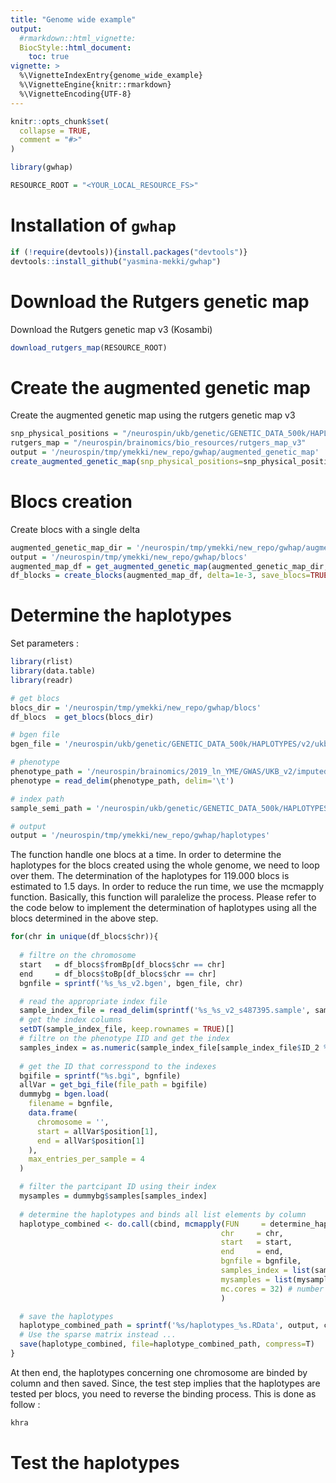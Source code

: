 ```yaml
---
title: "Genome wide example"
output:
  #rmarkdown::html_vignette:
  BiocStyle::html_document:
    toc: true
vignette: >
  %\VignetteIndexEntry{genome_wide_example}
  %\VignetteEngine{knitr::rmarkdown}
  %\VignetteEncoding{UTF-8}
---
```


```r
knitr::opts_chunk$set(
  collapse = TRUE,
  comment = "#>"
)
```

```r
library(gwhap)

RESOURCE_ROOT = "<YOUR_LOCAL_RESOURCE_FS>"
```


# Installation of `gwhap`

```R
if (!require(devtools)){install.packages("devtools")}
devtools::install_github("yasmina-mekki/gwhap")
```

# Download the Rutgers genetic map

Download the Rutgers genetic map v3 (Kosambi)
```R
download_rutgers_map(RESOURCE_ROOT)
```


# Create the augmented genetic map

Create the augmented genetic map using the rutgers genetic map v3
```R
snp_physical_positions = "/neurospin/ukb/genetic/GENETIC_DATA_500k/HAPLOTYPES/v2/ukb_hap_"
rutgers_map = "/neurospin/brainomics/bio_resources/rutgers_map_v3"
output = '/neurospin/tmp/ymekki/new_repo/gwhap/augmented_genetic_map'
create_augmented_genetic_map(snp_physical_positions=snp_physical_positions, genetic_map_dir=rutgers_map, save_genetic_map=TRUE, output=output)
```

# Blocs creation

Create blocs with a single delta
```R
augmented_genetic_map_dir = '/neurospin/tmp/ymekki/new_repo/gwhap/augmented_genetic_map'
output = '/neurospin/tmp/ymekki/new_repo/gwhap/blocs'
augmented_map_df = get_augmented_genetic_map(augmented_genetic_map_dir, chromosomes=1:23)
df_blocks = create_blocks(augmented_map_df, delta=1e-3, save_blocs=TRUE, output=output)
```

# Determine the haplotypes

Set parameters :
```R
library(rlist)
library(data.table)
library(readr)

# get blocs
blocs_dir = '/neurospin/tmp/ymekki/new_repo/gwhap/blocs'
df_blocs  = get_blocs(blocs_dir)

# bgen file
bgen_file = '/neurospin/ukb/genetic/GENETIC_DATA_500k/HAPLOTYPES/v2/ukb_hap'

# phenotype
phenotype_path = '/neurospin/brainomics/2019_ln_YME/GWAS/UKB_v2/imputed_data/non_filtred/D/Putamen_d_IFGorb_d/Putamen_d_IFGorb_d.txt'
phenotype = read_delim(phenotype_path, delim='\t')

# index path
sample_semi_path = '/neurospin/ukb/genetic/GENETIC_DATA_500k/HAPLOTYPES/v2/ukb25251_hap'

# output
output = '/neurospin/tmp/ymekki/new_repo/gwhap/haplotypes'
```
The function handle one blocs at a time. In order to determine the haplotypes for the blocs created using the whole genome, we need to loop over them.
The determination of the haplotypes for 119.000 blocs is estimated to 1.5 days. In order to reduce the run time, we use the mcmapply function. Basically, this function will paralelize the process.
Please refer to the code below to implement the determination of haplotypes using all the blocs determined in the above step.

```R
for(chr in unique(df_blocs$chr)){
  
  # filtre on the chromosome
  start   = df_blocs$fromBp[df_blocs$chr == chr]
  end     = df_blocs$toBp[df_blocs$chr == chr]
  bgnfile = sprintf('%s_%s_v2.bgen', bgen_file, chr)

  # read the appropriate index file
  sample_index_file = read_delim(sprintf('%s_%s_v2_s487395.sample', sample_semi_path, chr), delim='  ')
  # get the index columns
  setDT(sample_index_file, keep.rownames = TRUE)[]
  # filtre on the phenotype IID and get the index
  samples_index = as.numeric(sample_index_file[sample_index_file$ID_2 %in% phenotype$IID, ]$rn)
  
  # get the ID that corresspond to the indexes
  bgifile = sprintf("%s.bgi", bgnfile)
  allVar = get_bgi_file(file_path = bgifile)
  dummybg = bgen.load(
    filename = bgnfile,
    data.frame(
      chromosome = '',
      start = allVar$position[1],
      end = allVar$position[1]
    ),
    max_entries_per_sample = 4
  )

  # filter the partcipant ID using their index
  mysamples = dummybg$samples[samples_index]
  
  # determine the haplotypes and binds all list elements by column
  haplotype_combined <- do.call(cbind, mcmapply(FUN     = determine_haplotypes_per_bloc,
                                               chr     = chr,
                                               start   = start,
                                               end     = end,
                                               bgnfile = bgnfile,
                                               samples_index = list(samples_index),
                                               mysamples = list(mysamples),
                                               mc.cores = 32) # number of core desired
                                               )

  # save the haplotypes
  haplotype_combined_path = sprintf('%s/haplotypes_%s.RData', output, chr)
  # Use the sparse matrix instead ...
  save(haplotype_combined, file=haplotype_combined_path, compress=T)
}
```
At then end, the haplotypes concerning one chromosome are binded by column and then saved.
Since, the test step implies that the haplotypes are tested per blocs, you need to reverse the binding process. This is done as follow :

```R
khra
```

# Test the haplotypes




